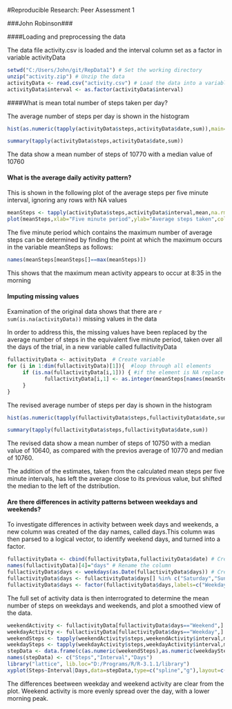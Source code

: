 #Reproducible Research: Peer Assessment 1

###John Robinson###

####Loading and preprocessing the data

The data file activity.csv is loaded and the interval column set as a factor in variable activityData

```r
setwd("C:/Users/John/git/RepData1") # Set the working directory
unzip("activity.zip") # Unzip the data
activityData <- read.csv("activity.csv") # Load the data into a variable
activityData$interval <- as.factor(activityData$interval)
```

####What is mean total number of steps taken per day?

The average number of steps per day is shown in the histogram

```r

hist(as.numeric(tapply(activityData$steps,activityData$date,sum)),main="Steps per day", xlab="Steps per day",breaks=61,col="Red")

summary(tapply(activityData$steps,activityData$date,sum))


```

The data show a mean number of steps of 10770 with a median value of 10760  


#### What is the average daily activity pattern?

This is shown in the following plot of the average steps per five minute interval, ignoring any rows with NA values  

```r
meanSteps <- tapply(activityData$steps,activityData$interval,mean,na.rm=TRUE) # Create a variable of the average steps per period
plot(meanSteps,xlab="Five minute period",ylab="Average steps taken",col="blue",type="l") # Time series plot of the means

```

The five minute period which contains the maximum number of average steps can be determined by finding the point at which the maximum occurs in the variable meanSteps as follows:

```r
names(meanSteps[meanSteps[]==max(meanSteps)])
```

This shows that the maximum mean activity appears to occur at 8:35 in the morning

#### Imputing missing values

Examination of the original data shows that there are `r sum(is.na(activityData))` missing values in the data

In order to address this, the missing values have been replaced by the average number of steps in the equivalent five minute period, taken over all the days of the trial, in a new variable called fullactivityData

```r
fullactivityData <- activityData  # Create variable
for (i in 1:dim(fullactivityData)[1]){  #loop through all elements
     if (is.na(fullactivityData[i,1])) { #if the element is NA replace with the mean previously calculaed in meanSteps
            fullactivityData[i,1] <- as.integer(meanSteps[names(meanSteps)==as.character(fullactivityData[i,3])])
     }   
}
```

The revised average number of steps per day is shown in the histogram

```r

hist(as.numeric(tapply(fullactivityData$steps,fullactivityData$date,sum)),main="Steps per day", xlab="Steps per day",breaks=61,col="Red")

summary(tapply(fullactivityData$steps,fullactivityData$date,sum))


```

The revised data show a mean number of steps of 10750 with a median value of 10640, as compared with the previos average of 10770 and median of 10760.

The addition of the estimates, taken from the calculated mean steps per five minute intervals, has left the average close to its previous value, but shifted the median to the left of the dstribution.


#### Are there differences in activity patterns between weekdays and weekends?

To investigate differences in activity between week days and weekends, a new column was created of the day names, called days.This column was then parsed to a logical vector, to identify weekend days, and turned into a factor.

```r
fullactivityData <- cbind(fullactivityData,fullactivityData$date) # Create an extra column
names(fullactivityData)[4]="days" # Rename the column
fullactivityData$days <- weekdays(as.Date(fullactivityData$days)) # Create a vector of day names
fullactivityData$days <- fullactivityData$days[] %in% c("Saturday","Sunday") # Parse for weekends
fullactivityData$days <- factor(fullactivityData$days,labels=c("Weekday","Weekend")) # Turn it into a factor
```

The full set of activity data is then interrograted to determine the mean number of steps on weekdays and weekends, and plot a smoothed view of the data.

```r
weekendActivity <- fullactivityData[fullactivityData$days=="Weekend",] 
weekdayActivity <- fullactivityData[fullactivityData$days=="Weekday",]
weekendSteps <- tapply(weekendActivity$steps,weekendActivity$interval,mean) # Create a variable of the average steps per period
weekdaySteps <- tapply(weekdayActivity$steps,weekdayActivity$interval,mean)
stepData <- data.frame(c(as.numeric(weekendSteps),as.numeric(weekdaySteps)),c(1:288,1:288),c(rep("Weekend",times=288),rep("Weekday",times=288))) # Create a data frame for plotting results
names(stepData) <- c("Steps","Interval","Days")                      
library("lattice", lib.loc="D:/Programs/R/R-3.1.1/library")
xyplot(Steps~Interval|Days,data=stepData,type=c("spline","g"),layout=c(1,2))
```

The differences beetween weekday and weekend activity are clear from the plot. Weekend activity is more evenly spread over the day, with a lower morning peak.
